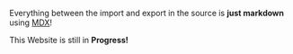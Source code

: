 
Everything between the import and export in the source is **just markdown** using [MDX](https://mdxjs.com/)!

This Website is still in **Progress!**

